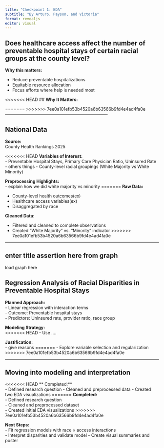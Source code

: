 ```yaml
---
title: "Checkpoint 1: EDA"
subtitle: "By Arturo, Payson, and Victoria"
format: revealjs
editor: visual
---
```


## Does healthcare access affect the number of preventable hospital stays of certain racial groups at the county level?

**Why this matters:**

-   Reduce preventable hospitalizations
-   Equitable resource allocation
-   Focus efforts where help is needed most

<<<<<<< HEAD
## **Why It Matters:** 

=======
>>>>>>> 7ee0a101efb53b4520a6b63566b9fd4e4ad4fa0e
------------------------------------------------------------------------

## National Data

**Source:**\
County Health Rankings 2025

<<<<<<< HEAD
**Variables of Interest:**\
- Preventable Hospital Stays, Primary Care Physician Ratio, Uninsured Rate - others things - County-level racial groupings (White Majority vs White Minority)

**Preprocessing Highlights:**\
- explain how we did white majority vs minority
=======
**Raw Data:**

-   County-level health outcomes(ex)
-   Healthcare access variables(ex)
-   Disaggregated by race

**Cleaned Data:**

-   Filtered and cleaned to complete observations
-   Created "White Majority" vs. "Minority" indicator
>>>>>>> 7ee0a101efb53b4520a6b63566b9fd4e4ad4fa0e

------------------------------------------------------------------------

## enter title assertion here from graph

load graph here

## Regression Analysis of Racial Disparities in Preventable Hospital Stays

**Planned Approach:**\
- Linear regression with interaction terms\
- Outcome: Preventable hospital stays\
- Predictors: Uninsured rate, provider ratio, race group

**Modeling Strategy:**\
<<<<<<< HEAD
- Use ....

**Justification:**\
- give reasons
=======
- Explore variable selection and regularization
>>>>>>> 7ee0a101efb53b4520a6b63566b9fd4e4ad4fa0e

------------------------------------------------------------------------

## Moving into modeling and interpretation

<<<<<<< HEAD
\*\* Completed:\*\*\
- Defined research question - Cleaned and preprocessed data - Created two EDA visualizations
=======
**Completed:**\
- Defined research question\
- Cleaned and preprocessed dataset\
- Created initial EDA visualizations
>>>>>>> 7ee0a101efb53b4520a6b63566b9fd4e4ad4fa0e

**Next Steps:**\
- Fit regression models with race × access interactions\
- Interpret disparities and validate model - Create visual summaries and poster
